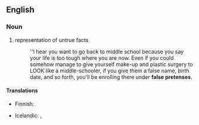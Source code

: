 ==English==

===Noun===
{{en-noun|head=[[false]] [[pretense]]}}

# representation of untrue facts
#: <!--This is DAMN long. Is it a quote or something?-->''I hear you want to go back to middle school because you say your life is too tough where you are now. Even if you could somehow manage to give yourself make-up and plastic surgery to LOOK like a middle-schooler, if you give them a false name, birth date, and so forth, you'll be enrolling there under '''false pretenses'''.

====Translations====
{{trans-top|representation of untrue facts}}
* Finnish: {{t|fi|väärä peruste}}
{{trans-mid}}
*Icelandic: {{t|is|falskar forsendur|f-p}}, {{t+|is|svik|n-p}}
{{trans-bottom}}